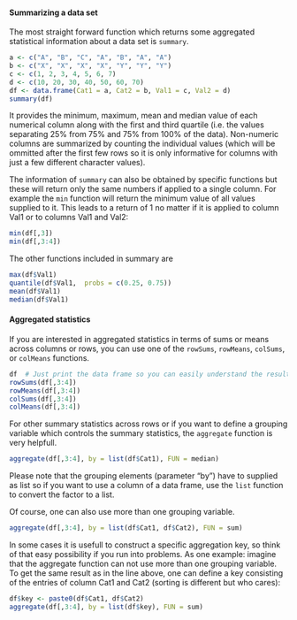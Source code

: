 <!---
Version: "2013-10-23"
Copyright (C) 2013 Thomas Nauss, GNU GPL (>=3)
-->
#### Summarizing a data set

The most straight forward function which returns some aggregated statistical
information about a data set is `summary`.
```r
a <- c("A", "B", "C", "A", "B", "A", "A")
b <- c("X", "X", "X", "X", "Y", "Y", "Y")
c <- c(1, 2, 3, 4, 5, 6, 7)
d <- c(10, 20, 30, 40, 50, 60, 70)
df <- data.frame(Cat1 = a, Cat2 = b, Val1 = c, Val2 = d)
summary(df)
```
It provides the minimum, maximum, mean and median value of each numerical column
along with the first and third quartile (i.e. the values separating 25% from 75%
and 75% from 100% of the data). Non-numeric columns are summarized by counting
the individual values (which will be ommitted after the first few rows so it
is only informative for columns with just a few different character values).

The information of `summary` can also be obtained by specific functions but these
will return only the same numbers if applied to a single column. For example the
`min` function will return the minimum value of all values supplied to it. This
leads to a return of 1 no matter if it is applied to column Val1 or to columns
Val1 and Val2:
```r
min(df[,3])
min(df[,3:4])
```
The other functions included in summary are
```r
max(df$Val1)
quantile(df$Val1,  probs = c(0.25, 0.75))
mean(df$Val1)
median(df$Val1)
```


#### Aggregated statistics
If you are interested in aggregated statistics in terms of sums or means across
columns or rows, you can use one of the `rowSums`, `rowMeans`, `colSums`, or 
`colMeans` functions.
```r
df  # Just print the data frame so you can easily understand the results
rowSums(df[,3:4])
rowMeans(df[,3:4])
colSums(df[,3:4])
colMeans(df[,3:4])
```

For other summary statistics across rows or if you want to define a grouping
variable which controls the summary statistics, the `aggregate` function is very
helpfull.
```r
aggregate(df[,3:4], by = list(df$Cat1), FUN = median)
```
Please note that the grouping elements (parameter "by") have to supplied as list
so if you want to use a column of a data frame, use the `list` function to convert
the factor to a list.

Of course, one can also use more than one grouping variable.
```r
aggregate(df[,3:4], by = list(df$Cat1, df$Cat2), FUN = sum)
```

In some cases it is usefull to construct a specific aggregation key, so think of
that easy possibility if you run into problems. As one example: imagine that the
aggregate function can not use more than one grouping variable. To get the same
result as in the line above, one can define a key consisting of the entries of
column Cat1 and Cat2 (sorting is different but who cares):
```r
df$key <- paste0(df$Cat1, df$Cat2)
aggregate(df[,3:4], by = list(df$key), FUN = sum)
```

